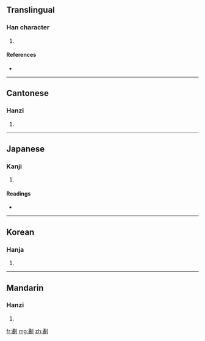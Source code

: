 ==Translingual==

===Han character===
{{Han char|rn=18|rad=刀|as=12|sn=14|four=1220<sub>0</sub>|canj=弓月中弓 (NBLN)}}

# {{defn|Han|sort=刀12}}

====References====
* {{Han ref|kx=0143.460|dkj=02180|dj=0324.210|hdz=10357.010|uh=5280|ud=21120|bh=E141|bd=57665}}

----

==Cantonese==

===Hanzi===
{{yue-hanzi|jyut=|y=wat6}}

# {{defn|Cantonese|sort=刀12}}

----

==Japanese==

===Kanji===
{{ja-kanji|grade=|rs=刀12}}

# {{defn|Japanese|sort=刀12}}

====Readings====
* {{ja-readings|on=[[かつ]] (katsu)|kun=[[けずる]] (kezuru)}}

----

==Korean==

===Hanja===
{{ko-hanja|hangeul=괄|rv=gwal|mr=kwal}}

# {{defn|Korean|sort=刀12}}

----

==Mandarin==

===Hanzi===
{{cmn-hanzi|pin=[[guā]] ([[gua1]]), [[huá]] ([[hua2]])|wg=kua<sup>1</sup>, hua<sup>2</sup>}}

# {{defn|Mandarin|sort=刀12}}

[[fr:劀]]
[[mg:劀]]
[[zh:劀]]
